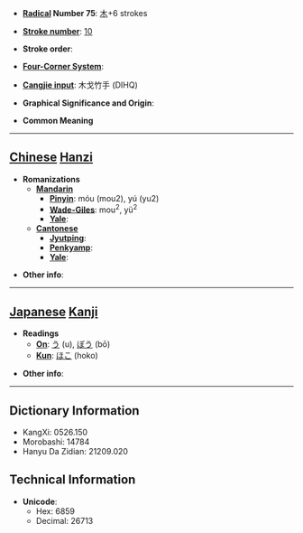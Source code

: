 * '''[[Wiktionary:Chinese radical index| Radical]] Number 75''': [[Wiktionary:Chinese radical index 木|木]]+6 strokes

* '''[[Wiktionary:Chinese total strokes index|Stroke number]]''': [[Wiktionary:Chinese total strokes index 10|10]]

* '''Stroke order''': 

* '''[[Wiktionary:Chinese four corner index|Four-Corner System]]''': 

* '''[[Wiktionary:Chinese Cangjie index|Cangjie input]]''': 木戈竹手 (DIHQ)

* '''Graphical Significance and Origin''': 

* '''Common Meaning'''

----

== [[Chinese]] [[Hanzi]] ==

* '''Romanizations'''
** '''[[Mandarin]]'''
*** '''[[Pinyin]]''': móu (mou2), yú (yu2)
*** '''[[Wade-Giles]]''': mou<sup>2</sup>, yü<sup>2</sup>
*** '''[[Yale]]''': 
** '''[[Cantonese]]'''
*** '''[[Jyutping]]''':
*** '''[[Penkyamp]]''': 
*** '''[[Yale]]''': 

* '''Other info''': 

----

== [[Japanese]] [[Kanji]] ==

* '''Readings'''
** '''[[On]]''': [[う]] (u), [[ぼう]] (bō)
** '''[[Kun]]''': [[ほこ]] (hoko)

* '''Other info''':  

----

== Dictionary Information ==

* KangXi: 0526.150
* Morobashi: 14784
* Hanyu Da Zidian: 21209.020

== Technical Information ==

* '''Unicode''':
** Hex: 6859
** Decimal: 26713